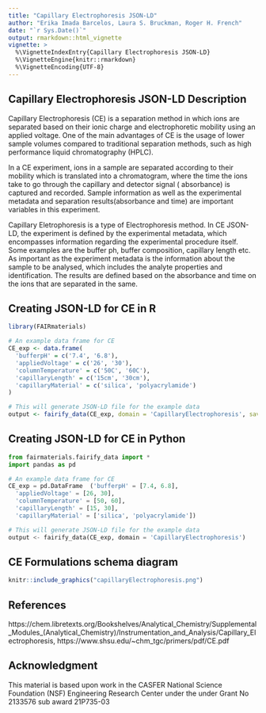 ```yaml
---
title: "Capillary Electrophoresis JSON-LD"
author: "Erika Imada Barcelos, Laura S. Bruckman, Roger H. French"
date: "`r Sys.Date()`"
output: rmarkdown::html_vignette
vignette: >
  %\VignetteIndexEntry{Capillary Electrophoresis JSON-LD}
  %\VignetteEngine{knitr::rmarkdown}
  %\VignetteEncoding{UTF-8}
---
```


Capillary Electrophoresis JSON-LD Description
-----------------------------------
Capillary Electrophoresis (CE) is a separation  method in which ions are separated based on their ionic charge and  electrophoretic mobility using an applied voltage. 
One of the main advantages of CE is the usage of lower sample volumes compared to traditional separation methods, such as high performance liquid chromatography (HPLC).

In a CE experiment, ions in a sample are separated according to their mobility which is translated into a chromatogram, where  the time the ions take to go through the capillary and  detector signal ( absorbance) is captured and recorded. Sample information as well as the experimental metadata and separation results(absorbance and time) are important variables in this experiment.  

Capillary Eletrophoresis is a type of Electrophoresis method. In CE JSON-LD, the experiment is defined by the experimental metadata, which encompasses information regarding the experimental procedure itself. Some examples are the buffer ph, buffer composition, capillary length etc.
As important as the experiment metadata is the information about the sample to be analysed, which includes the analyte properties and identification. The results are defined based on the absorbance and time on the ions that are separated  in the same.



Creating JSON-LD for CE in R
------------------------------------------
```r
library(FAIRmaterials)

# An example data frame for CE
CE_exp <- data.frame(
  'bufferpH' = c('7.4', '6.8'),
  'appliedVoltage' = c('26', '30'),
  'columnTemperature' = c('50C', '60C'),
  'capillaryLength' = c('15cm', '30cm'),
  'capillaryMaterial' = c('silica', 'polyacrylamide')
)

# This will generate JSON-LD file for the example data
output <- fairify_data(CE_exp, domain = 'CapillaryElectrophoresis', saveLocal = TRUE)
```

Creating JSON-LD for CE in Python
------------------------------------------
```python
from fairmaterials.fairify_data import *
import pandas as pd

# An example data frame for CE
CE_exp = pd.DataFrame  ('bufferpH' = [7.4, 6.8],
  'appliedVoltage' = [26, 30],
  'columnTemperature' = [50, 60],
  'capillaryLength' = [15, 30],
  'capillaryMaterial' = ['silica', 'polyacrylamide'])

# This will generate JSON-LD file for the example data
output <- fairify_data(CE_exp, domain = 'CapillaryElectrophoresis')
```


CE Formulations schema diagram
--------------------------

```r
knitr::include_graphics("capillaryElectrophoresis.png")
```

References
--------------------------

https://chem.libretexts.org/Bookshelves/Analytical_Chemistry/Supplemental_Modules_(Analytical_Chemistry)/Instrumentation_and_Analysis/Capillary_Electrophoresis,
https://www.shsu.edu/~chm_tgc/primers/pdf/CE.pdf

Acknowledgment
--------------------------
This material is based upon work in the CASFER National Science Foundation (NSF) Engineering Research Center under the  under Grant No 2133576 sub award 21P735-03

